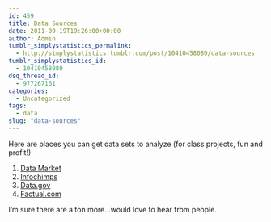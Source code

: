 ```yaml
---
id: 459
title: Data Sources
date: 2011-09-19T19:26:00+00:00
author: Admin
tumblr_simplystatistics_permalink:
  - http://simplystatistics.tumblr.com/post/10410458080/data-sources
tumblr_simplystatistics_id:
  - 10410458080
dsq_thread_id:
  - 977267161
categories:
  - Uncategorized
tags:
  - data
slug: "data-sources"
---
```

Here are places you can get data sets to analyze (for class projects, fun and profit!)

  1. <a href="http://datamarket.com/" target="_blank">Data Market</a>
  2. <a href="http://www.infochimps.com/" target="_blank">Infochimps</a>
  3. <a href="http://www.data.gov/" target="_blank">Data.gov</a>
  4. <a href="http://www.factual.com/" target="_blank">Factual.com</a>

I&#8217;m sure there are a ton more&#8230;would love to hear from people. 
